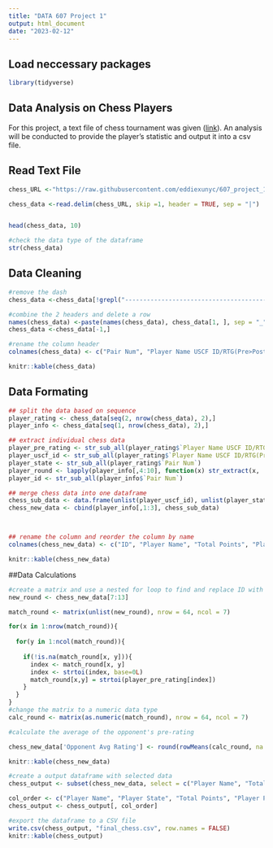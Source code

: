 ```yaml
---
title: "DATA 607 Project 1"
output: html_document
date: "2023-02-12"
---
```


## Load neccessary packages
```r
library(tidyverse)
```

## Data Analysis on Chess Players
For this project, a text file of chess tournament was given ([link](https://raw.githubusercontent.com/eddiexunyc/607_project_1/main/chess_tournment_data.txt)). An analysis will be conducted to provide the player's statistic and output it into a csv file.

## Read Text File
```r
chess_URL <-"https://raw.githubusercontent.com/eddiexunyc/607_project_1/main/chess_tournment_data.txt"

chess_data <-read.delim(chess_URL, skip =1, header = TRUE, sep = "|")


head(chess_data, 10)

```
```r
#check the data type of the dataframe
str(chess_data)

```

## Data Cleaning
```r
#remove the dash
chess_data <-chess_data[!grepl("-----------------------------------------------------------------------------------------", chess_data$Pair),]

#combine the 2 headers and delete a row
names(chess_data) <-paste(names(chess_data), chess_data[1, ], sep = "_")
chess_data <-chess_data[-1,]

#rename the column header
colnames(chess_data) <- c("Pair Num", "Player Name USCF ID/RTG(Pre>Post)", "Total Points", "Round 1", "Round 2", "Round 3", "Round 4", "Round 5", "Round 6", "Round 7")

knitr::kable(chess_data)

```
## Data Formating
```r
## split the data based on sequence
player_rating <- chess_data[seq(2, nrow(chess_data), 2),]
player_info <- chess_data[seq(1, nrow(chess_data), 2),]

## extract individual chess data
player_pre_rating <- str_sub_all(player_rating$`Player Name USCF ID/RTG(Pre>Post)`,15, 19)
player_uscf_id <- str_sub_all(player_rating$`Player Name USCF ID/RTG(Pre>Post)`,1, 8)
player_state <- str_sub_all(player_rating$`Pair Num`)
player_round <- lapply(player_info[,4:10], function(x) str_extract(x, '\\d+'))
player_id <- str_sub_all(player_info$`Pair Num`)

## merge chess data into one dataframe
chess_sub_data <- data.frame(unlist(player_uscf_id), unlist(player_state), unlist(player_pre_rating), player_round)
chess_new_data <- cbind(player_info[,1:3], chess_sub_data)



## rename the column and reorder the column by name
colnames(chess_new_data) <- c("ID", "Player Name", "Total Points", "Player USCF ID", "Player State", "Player Pre-Rating", "Round 1", "Round 2", "Round 3", "Round 4", "Round 5", "Round 6", "Round 7")

knitr::kable(chess_new_data)
```
##Data Calculations
```r
#create a matrix and use a nested for loop to find and replace ID with Pre-rating
new_round <- chess_new_data[7:13]

match_round <- matrix(unlist(new_round), nrow = 64, ncol = 7)

for(x in 1:nrow(match_round)){
  
  for(y in 1:ncol(match_round)){
    
    if(!is.na(match_round[x, y])){ 
      index <- match_round[x, y] 
      index <- strtoi(index, base=0L) 
      match_round[x,y] = strtoi(player_pre_rating[index])
    }
  }
}
#change the matrix to a numeric data type
calc_round <- matrix(as.numeric(match_round), nrow = 64, ncol = 7)

#calculate the average of the opponent's pre-rating

chess_new_data['Opponent Avg Rating'] <- round(rowMeans(calc_round, na.rm = TRUE))

knitr::kable(chess_new_data)
```
```r
#create a output dataframe with selected data
chess_output <- subset(chess_new_data, select = c("Player Name", "Total Points", "Player State", "Player Pre-Rating", "Opponent Avg Rating"))

col_order <- c("Player Name", "Player State", "Total Points", "Player Pre-Rating", "Opponent Avg Rating")
chess_output <- chess_output[, col_order]

#export the dataframe to a CSV file
write.csv(chess_output, "final_chess.csv", row.names = FALSE)
knitr::kable(chess_output)

```












